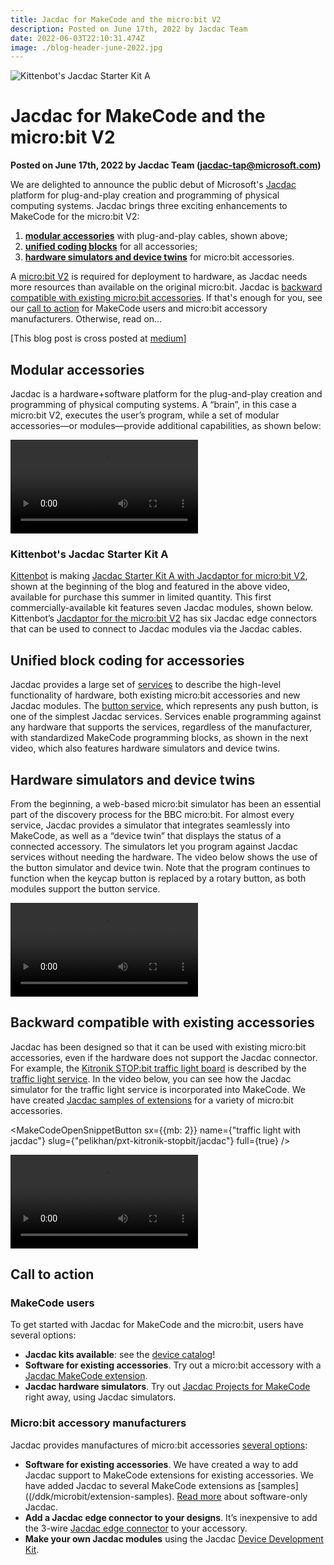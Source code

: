 ```yaml
---
title: Jacdac for MakeCode and the micro:bit V2
description: Posted on June 17th, 2022 by Jacdac Team
date: 2022-06-03T22:10:31.474Z
image: ./blog-header-june-2022.jpg
---
```


![Kittenbot's Jacdac Starter Kit A](./blog-header-june-2022.jpg)

# Jacdac for MakeCode and the micro:bit V2

**Posted on June 17th, 2022 by Jacdac Team (jacdac-tap@microsoft.com)**

We are delighted to announce the public debut of Microsoft's [Jacdac](https://aka.ms/jacdac) platform for plug-and-play creation and programming of physical computing systems. Jacdac brings three exciting enhancements to MakeCode for the micro:bit V2:

1. **[modular accessories](#modular-accesories)** with plug-and-play cables, shown above;
2. **[unified coding blocks](#unified-block-coding-for-accessories)** for all accessories;
3. **[hardware simulators and device twins](#hardware-simulation-and-device-twins)** for micro:bit accessories.

A [micro:bit V2](/devices/microbit-educational-foundation/microbitv2/) is required for deployment to hardware, as Jacdac needs more resources than available on the original micro:bit. Jacdac is [backward compatible with existing micro:bit accessories](#backward-compatible-with-existing-accessories). If that's enough for you, see our [call to action](#call-to-action) for MakeCode users and micro:bit accessory manufacturers. Otherwise, read on...

[This blog post is cross posted at [medium](https://medium.com/@jacdac/jacdac-for-makecode-and-the-micro-bit-887291d60f3c)]

## Modular accessories

Jacdac is a hardware+software platform for the plug-and-play creation and programming of physical computing systems. A “brain”, in this case a micro:bit V2, executes the user’s program, while a set of modular accessories—or modules—provide additional capabilities, as shown below:

<Video
    label="Starting simulators in the device dashboard"
    src="dashboard-simulators"
/>

### Kittenbot's Jacdac Starter Kit A

[Kittenbot](https://www.kittenbot.cc) is making [Jacdac Starter Kit A with Jacdaptor for micro:bit V2](/devices/kittenbot/jacdacstarterkitawithjacdaptorformicrobitv2v10/), shown at the beginning of the blog and featured in the above video, available for purchase this summer in limited quantity. This first commercially-available kit features seven Jacdac modules, shown below. Kittenbot’s [Jacdaptor for the micro:bit V2](/devices/kittenbot/jacdaptorformicrobitv2v10/) has six Jacdac edge connectors that can be used to connect to Jacdac modules via the Jacdac cables.

<DeviceSpecificationList company="kittenbot" buyNow={true} />

## Unified block coding for accessories

Jacdac provides a large set of [services](/services) to describe the high-level functionality of hardware, both existing micro:bit accessories and new Jacdac modules. The [button service](/services/button), which represents any push button, is one of the simplest Jacdac services. Services enable programming against any hardware that supports the services, regardless of the manufacturer, with standardized MakeCode programming blocks, as shown in the next video, which also features hardware simulators and device twins.

## Hardware simulators and device twins

From the beginning, a web-based micro:bit simulator has been an essential part of the discovery process for the BBC micro:bit. For almost every service, Jacdac provides a simulator that integrates seamlessly into MakeCode, as well as a “device twin” that displays the status of a connected accessory. The simulators let you program against Jacdac services without needing the hardware. The video below shows the use of the button simulator and device twin. Note that the program continues to function when the keycap button is replaced by a rotary button, as both modules support the button service.

<Video
    label="Programming a button in MakeCode"
    src="blog-makecode-happy-button"
/>

## Backward compatible with existing accessories

Jacdac has been designed so that it can be used with existing micro:bit accessories, even if the hardware does not support the Jacdac connector. For example, the [Kitronik STOP:bit traffic light board](https://kitronik.co.uk/products/5642-stopbit-traffic-light-for-bbc-microbit)
is described by the [traffic light service](/services/trafficlight). In the video below, you can see how the Jacdac simulator for the traffic light service is incorporated into MakeCode. We have created [Jacdac samples of extensions](/ddk/microbit/extension-samples/) for a variety of micro:bit accessories. 

<MakeCodeOpenSnippetButton
    sx={{mb: 2}}
    name={"traffic light with jacdac"}
    slug={"pelikhan/pxt-kitronik-stopbit/jacdac"}
    full={true}
/>

<Video
    label="Simulating a traffic light using Software Only package"
    src="traffic-light"
/>

## Call to action

### MakeCode users

To get started with Jacdac for MakeCode and the micro:bit, users have several options:

-   **Jacdac kits available**: see the [device catalog](/devices)!
-   **Software for existing accessories**. Try out a micro:bit accessory with a [Jacdac MakeCode extension](/ddk/microbit/extension-samples).
-   **Jacdac hardware simulators**. Try out [Jacdac Projects for MakeCode](/clients/makecode/projects) right away, using Jacdac simulators.

### Micro:bit accessory manufacturers

Jacdac provides manufactures of micro:bit accessories [several options](/ddk/microbit):

-   **Software for existing accessories**. We have created a way to add Jacdac support to MakeCode extensions for existing accessories. We have added Jacdac to several MakeCode extensions as [samples]((/ddk/microbit/extension-samples). [Read more](/ddk/microbit/software-only-accessory/) about software-only Jacdac.
-   **Add a Jacdac edge connector to your designs**. It’s inexpensive to add the 3-wire [Jacdac edge connector](/ddk/microbit/#low-powered-physical-connector) to your accessory.
-   **Make your own Jacdac modules** using the Jacdac [Device Development Kit](/ddk).

